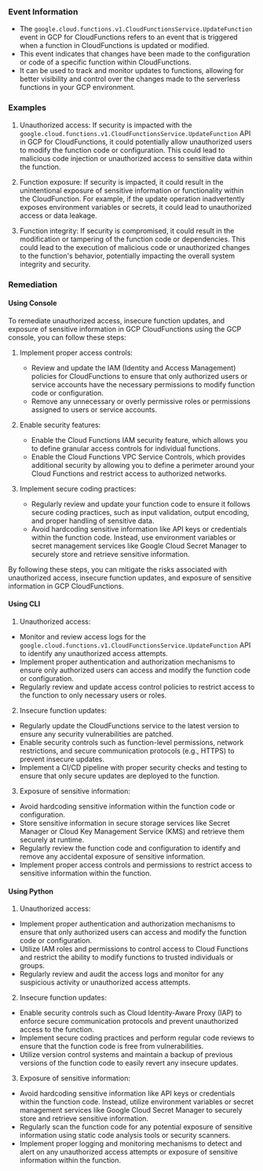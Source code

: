 
### Event Information

- The `google.cloud.functions.v1.CloudFunctionsService.UpdateFunction` event in GCP for CloudFunctions refers to an event that is triggered when a function in CloudFunctions is updated or modified.
- This event indicates that changes have been made to the configuration or code of a specific function within CloudFunctions.
- It can be used to track and monitor updates to functions, allowing for better visibility and control over the changes made to the serverless functions in your GCP environment.


### Examples

1. Unauthorized access: If security is impacted with the `google.cloud.functions.v1.CloudFunctionsService.UpdateFunction` API in GCP for CloudFunctions, it could potentially allow unauthorized users to modify the function code or configuration. This could lead to malicious code injection or unauthorized access to sensitive data within the function.

2. Function exposure: If security is impacted, it could result in the unintentional exposure of sensitive information or functionality within the CloudFunction. For example, if the update operation inadvertently exposes environment variables or secrets, it could lead to unauthorized access or data leakage.

3. Function integrity: If security is compromised, it could result in the modification or tampering of the function code or dependencies. This could lead to the execution of malicious code or unauthorized changes to the function's behavior, potentially impacting the overall system integrity and security.

### Remediation

#### Using Console

To remediate unauthorized access, insecure function updates, and exposure of sensitive information in GCP CloudFunctions using the GCP console, you can follow these steps:

1. Implement proper access controls:
   - Review and update the IAM (Identity and Access Management) policies for CloudFunctions to ensure that only authorized users or service accounts have the necessary permissions to modify function code or configuration.
   - Remove any unnecessary or overly permissive roles or permissions assigned to users or service accounts.

2. Enable security features:
   - Enable the Cloud Functions IAM security feature, which allows you to define granular access controls for individual functions.
   - Enable the Cloud Functions VPC Service Controls, which provides additional security by allowing you to define a perimeter around your Cloud Functions and restrict access to authorized networks.

3. Implement secure coding practices:
   - Regularly review and update your function code to ensure it follows secure coding practices, such as input validation, output encoding, and proper handling of sensitive data.
   - Avoid hardcoding sensitive information like API keys or credentials within the function code. Instead, use environment variables or secret management services like Google Cloud Secret Manager to securely store and retrieve sensitive information.

By following these steps, you can mitigate the risks associated with unauthorized access, insecure function updates, and exposure of sensitive information in GCP CloudFunctions.

#### Using CLI

1. Unauthorized access:
- Monitor and review access logs for the `google.cloud.functions.v1.CloudFunctionsService.UpdateFunction` API to identify any unauthorized access attempts.
- Implement proper authentication and authorization mechanisms to ensure only authorized users can access and modify the function code or configuration.
- Regularly review and update access control policies to restrict access to the function to only necessary users or roles.

2. Insecure function updates:
- Regularly update the CloudFunctions service to the latest version to ensure any security vulnerabilities are patched.
- Enable security controls such as function-level permissions, network restrictions, and secure communication protocols (e.g., HTTPS) to prevent insecure updates.
- Implement a CI/CD pipeline with proper security checks and testing to ensure that only secure updates are deployed to the function.

3. Exposure of sensitive information:
- Avoid hardcoding sensitive information within the function code or configuration.
- Store sensitive information in secure storage services like Secret Manager or Cloud Key Management Service (KMS) and retrieve them securely at runtime.
- Regularly review the function code and configuration to identify and remove any accidental exposure of sensitive information.
- Implement proper access controls and permissions to restrict access to sensitive information within the function.

#### Using Python

1. Unauthorized access:
- Implement proper authentication and authorization mechanisms to ensure that only authorized users can access and modify the function code or configuration.
- Utilize IAM roles and permissions to control access to Cloud Functions and restrict the ability to modify functions to trusted individuals or groups.
- Regularly review and audit the access logs and monitor for any suspicious activity or unauthorized access attempts.

2. Insecure function updates:
- Enable security controls such as Cloud Identity-Aware Proxy (IAP) to enforce secure communication protocols and prevent unauthorized access to the function.
- Implement secure coding practices and perform regular code reviews to ensure that the function code is free from vulnerabilities.
- Utilize version control systems and maintain a backup of previous versions of the function code to easily revert any insecure updates.

3. Exposure of sensitive information:
- Avoid hardcoding sensitive information like API keys or credentials within the function code. Instead, utilize environment variables or secret management services like Google Cloud Secret Manager to securely store and retrieve sensitive information.
- Regularly scan the function code for any potential exposure of sensitive information using static code analysis tools or security scanners.
- Implement proper logging and monitoring mechanisms to detect and alert on any unauthorized access attempts or exposure of sensitive information within the function.

